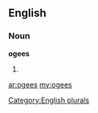 ==English==

===Noun===
'''ogees'''

# {{plural of|[[ogee]]}}

[[Category:English plurals]]

[[ar:ogees]]
[[my:ogees]]